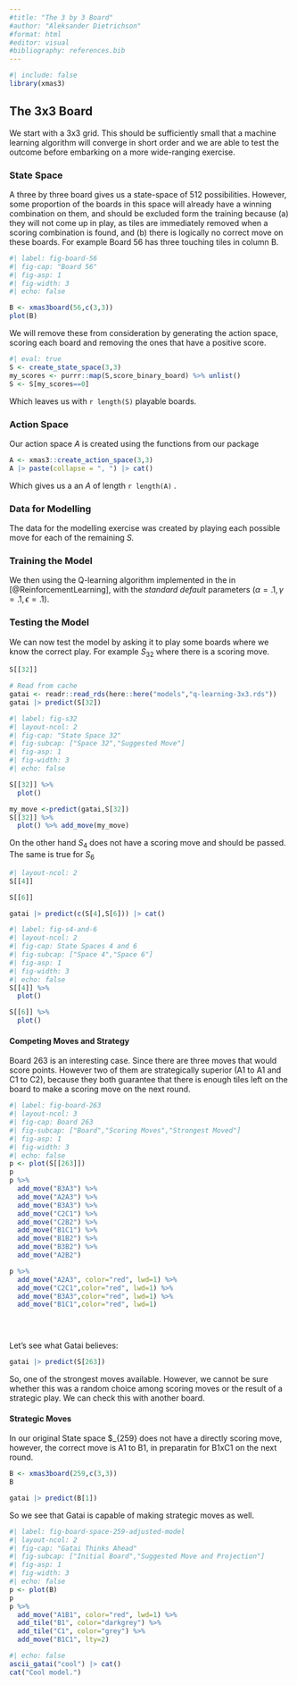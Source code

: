 ```yaml
---
#title: "The 3 by 3 Board"
#author: "Aleksander Dietrichson"
#format: html
#editor: visual
#bibliography: references.bib
---
```


```r
#| include: false
library(xmas3)

```

## The 3x3 Board

We start with a 3x3 grid. This should be sufficiently small that a machine learning algorithm will converge in short order and we are able to test the outcome before embarking on a more wide-ranging exercise.

### State Space

A three by three board gives us a state-space of 512 possibilities. However, some proportion of the boards in this space will already have a winning combination on them, and should be excluded form the training because (a) they will not come up in play, as tiles are immediately removed when a scoring combination is found, and (b) there is logically no correct move on these boards. For example Board 56 has three touching tiles in column B.

```r
#| label: fig-board-56
#| fig-cap: "Board 56"
#| fig-asp: 1
#| fig-width: 3
#| echo: false

B <- xmas3board(56,c(3,3))
plot(B)

```

We will remove these from consideration by generating the action space, scoring each board and removing the ones that have a positive score.

```r
#| eval: true
S <- create_state_space(3,3)
my_scores <- purrr::map(S,score_binary_board) %>% unlist()
S <- S[my_scores==0] 
```

Which leaves us with `r length(S)` playable boards.

### Action Space

Our action space *A* is created using the functions from our package

```r
A <- xmas3::create_action_space(3,3)
A |> paste(collapse = ", ") |> cat()
```

Which gives us a an *A* of length `r length(A)` .

### Data for Modelling

The data for the modelling exercise was created by playing each possible move for each of the remaining *S.*

### Training the Model

We then using the Q-learning algorithm implemented in the in [@ReinforcementLearning], with the *standard default* parameters ($\alpha=.1,\gamma=.1, \epsilon=.1$).

### Testing the Model

We can now test the model by asking it to play some boards where we know the correct play. For example $S_{32}$ where there is a scoring move.

```r
S[[32]]
```

```r
# Read from cache
gatai <- readr::read_rds(here::here("models","q-learning-3x3.rds"))
gatai |> predict(S[32])
```

```r
#| label: fig-s32 
#| layout-ncol: 2
#| fig-cap: "State Space 32"
#| fig-subcap: ["Space 32","Suggested Move"]
#| fig-asp: 1
#| fig-width: 3
#| echo: false

S[[32]] %>% 
  plot()

my_move <-predict(gatai,S[32])
S[[32]] %>% 
  plot() %>% add_move(my_move)

```

On the other hand $S_{4}$ does not have a scoring move and should be passed. The same is true for $S_{6}$

```r
#| layout-ncol: 2
S[[4]]

S[[6]]
```

```r
gatai |> predict(c(S[4],S[6])) |> cat()
```

```r
#| label: fig-s4-and-6 
#| layout-ncol: 2
#| fig-cap: State Spaces 4 and 6
#| fig-subcap: ["Space 4","Space 6"]
#| fig-asp: 1
#| fig-width: 3
#| echo: false
S[[4]] %>% 
  plot()

S[[6]] %>% 
  plot()

```

#### Competing Moves and Strategy

Board 263 is an interesting case. Since there are three moves that would score points. However two of them are strategically superior (A1 to A1 and C1 to C2), because they both guarantee that there is enough tiles left on the board to make a scoring move on the next round.

```r
#| label: fig-board-263 
#| layout-ncol: 3
#| fig-cap: Board 263
#| fig-subcap: ["Board","Scoring Moves","Strongest Moved"]
#| fig-asp: 1
#| fig-width: 3
#| echo: false
p <- plot(S[[263]])
p
p %>% 
  add_move("B3A3") %>% 
  add_move("A2A3") %>% 
  add_move("B3A3") %>% 
  add_move("C2C1") %>% 
  add_move("C2B2") %>% 
  add_move("B1C1") %>% 
  add_move("B1B2") %>% 
  add_move("B3B2") %>% 
  add_move("A2B2")

p %>% 
  add_move("A2A3", color="red", lwd=1) %>% 
  add_move("C2C1",color="red", lwd=1) %>% 
  add_move("B3A3",color="red", lwd=1) %>% 
  add_move("B1C1",color="red", lwd=1)
  




```

Let's see what Gatai believes:

```r
gatai |> predict(S[263])
```

So, one of the strongest moves available. However, we cannot be sure whether this was a random choice among scoring moves or the result of a strategic play. We can check this with another board.

#### Strategic Moves

In our original State space \$\_{259} does not have a directly scoring move, however, the correct move is A1 to B1, in preparatin for B1xC1 on the next round.

```r
B <- xmas3board(259,c(3,3))
B
```

```r
gatai |> predict(B[1])
```

So we see that Gatai is capable of making strategic moves as well.

```r
#| label: fig-board-space-259-adjusted-model  
#| layout-ncol: 2
#| fig-cap: "Gatai Thinks Ahead"
#| fig-subcap: ["Initial Board","Suggested Move and Projection"]
#| fig-asp: 1
#| fig-width: 3
#| echo: false
p <- plot(B)
p
p %>% 
  add_move("A1B1", color="red", lwd=1) %>% 
  add_tile("B1", color="darkgrey") %>% 
  add_tile("C1", color="grey") %>% 
  add_move("B1C1", lty=2)

```

::: {.column-margin}



```r
#| echo: false
ascii_gatai("cool") |> cat()
cat("Cool model.")
```
:::
